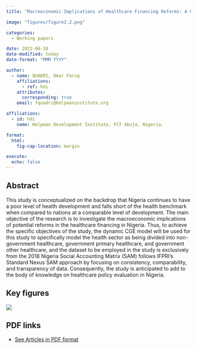 ```yaml
---
title: "Macroeconomic Implications of Healthcare Financing Reforms: A Computable General Equilibrium (CGE) Analysis of Nigeria"

image: "figures/figure2.2.png"

categories:
  - Working papers

date: 2022-06-18
date-modified: today
date-format: "MMM YYYY"

author:
  - name: QUADRI, Umar Faruq
    affiliations:
      - ref: hdi
    attributes:
      corresponding: true
    email: fquadri@helpmaninstitute.org 

affiliations:
  - id: hdi
    name: Helpman Development Institute, FCT Abuja, Nigeria.

format: 
  html: 
    fig-cap-location: margin

execute:
  echo: false
---
```


## Abstract

This study is conceptualized on the backdrop that Nigeria continues to have a poor level of health development and falls short of the health benchmark when compared to nations at a comparable level of development. The main objective of the research is to investigate the macroeconomic implications of potential reforms in the healthcare financing in Nigeria. Thus, to achieve the specific objectives of the study, the dynamic CGE model will be used for this study to specifically model the health sector as being divided into non-government healthcare, government primary healthcare, and government other healthcare, and the dataset to be employed in the study is exclusively from the 2018 Nigeria Social Accounting Matrix (SAM) follows IFPRI’s Standard Nexus SAM approach by focusing on consistency, comparability, and transparency of data. Consequently, the study is anticipated to add to the body of knowledge on healthcare policy evaluation in Nigeria.



## Key figures

![](figures/figure2.2.png)

## PDF links

-   [See Articles in PDF format](Macroeconomic-Implications-Healthcare.pdf)
